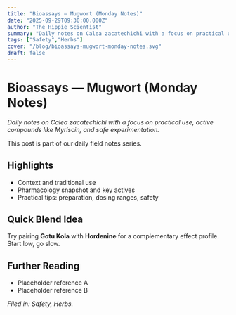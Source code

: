 ```yaml
---
title: "Bioassays — Mugwort (Monday Notes)"
date: "2025-09-29T09:30:00.000Z"
author: "The Hippie Scientist"
summary: "Daily notes on Calea zacatechichi with a focus on practical use, active compounds like Myriscin, and safe experimentation."
tags: ["Safety","Herbs"]
cover: "/blog/bioassays-mugwort-monday-notes.svg"
draft: false
---
```



# Bioassays — Mugwort (Monday Notes)

_Daily notes on Calea zacatechichi with a focus on practical use, active compounds like Myriscin, and safe experimentation._

<Callout emoji="🌿">This post is part of our daily field notes series.</Callout>

## Highlights

- Context and traditional use
- Pharmacology snapshot and key actives
- Practical tips: preparation, dosing ranges, safety

## Quick Blend Idea

Try pairing **Gotu Kola** with **Hordenine** for a complementary effect profile. Start low, go slow.

## Further Reading

- Placeholder reference A
- Placeholder reference B

*Filed in: Safety, Herbs.*
